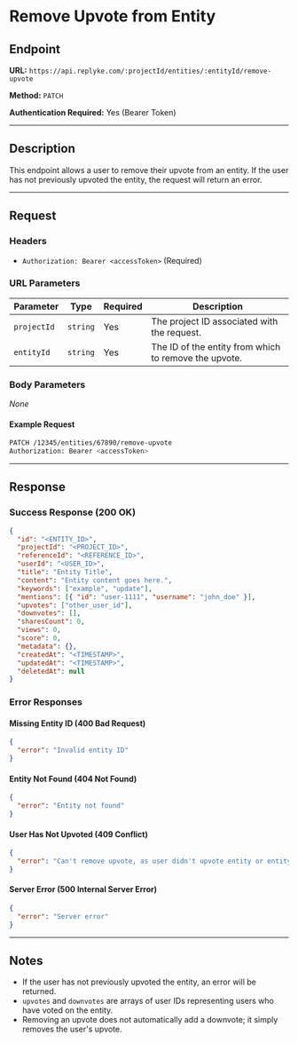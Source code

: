 
# Remove Upvote from Entity

## Endpoint

**URL:** `https://api.replyke.com/:projectId/entities/:entityId/remove-upvote`

**Method:** `PATCH`

**Authentication Required:** Yes (Bearer Token)

----------

## Description

This endpoint allows a user to remove their upvote from an entity. If the user has not previously upvoted the entity, the request will return an error.

----------

## Request

### Headers

-   `Authorization: Bearer <accessToken>` (Required)

### URL Parameters

| Parameter    | Type     | Required | Description |
|-------------|----------|----------|-------------|
| `projectId` | `string` | Yes      | The project ID associated with the request. |
| `entityId`  | `string` | Yes      | The ID of the entity from which to remove the upvote. |

### Body Parameters

_None_

#### Example Request

```sh
PATCH /12345/entities/67890/remove-upvote
Authorization: Bearer <accessToken>
```

----------

## Response

### Success Response (200 OK)

```json
{
  "id": "<ENTITY_ID>",
  "projectId": "<PROJECT_ID>",
  "referenceId": "<REFERENCE_ID>",
  "userId": "<USER_ID>",
  "title": "Entity Title",
  "content": "Entity content goes here.",
  "keywords": ["example", "update"],
  "mentions": [{ "id": "user-1111", "username": "john_doe" }],
  "upvotes": ["other_user_id"],
  "downvotes": [],
  "sharesCount": 0,
  "views": 0,
  "score": 0,
  "metadata": {},
  "createdAt": "<TIMESTAMP>",
  "updatedAt": "<TIMESTAMP>",
  "deletedAt": null
}
```

### Error Responses

#### Missing Entity ID (400 Bad Request)

```json
{
  "error": "Invalid entity ID"
}
```

#### Entity Not Found (404 Not Found)

```json
{
  "error": "Entity not found"
}
```

#### User Has Not Upvoted (409 Conflict)

```json
{
  "error": "Can't remove upvote, as user didn't upvote entity or entity not found"
}
```

#### Server Error (500 Internal Server Error)

```json
{
  "error": "Server error"
}
```

----------

## Notes

-   If the user has not previously upvoted the entity, an error will be returned.
-   `upvotes` and `downvotes` are arrays of user IDs representing users who have voted on the entity.
-   Removing an upvote does not automatically add a downvote; it simply removes the user's upvote.